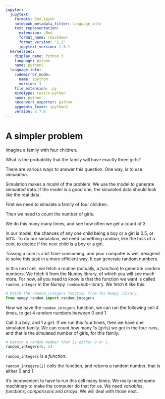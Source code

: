 ```yaml
---
jupyter:
  jupytext:
    formats: Rmd,ipynb
    notebook_metadata_filter: language_info
    text_representation:
      extension: .Rmd
      format_name: rmarkdown
      format_version: '1.2'
      jupytext_version: 1.5.1
  kernelspec:
    display_name: Python 3
    language: python
    name: python3
  language_info:
    codemirror_mode:
      name: ipython
      version: 3
    file_extension: .py
    mimetype: text/x-python
    name: python
    nbconvert_exporter: python
    pygments_lexer: ipython3
    version: 3.7.0
---
```


# A simpler problem

Imagine a family with four children.

What is the probability that the family will have exactly three girls?

There are various ways to answer this question.  One way, is to use
*simulation*.

Simulation makes a *model* of the problem.  We use the model to generate
*simulated* data.  If the model is a good one, the simulated data should look
like the real data.

First we need to simulate a family of four children.

Then we need to count the number of girls.

We do this many many times, and see how often we get a count of 3.

In our model, the chances of any one child being a boy or a girl is 0.5, or
50%.  To do our simulation, we need something random, like the toss of a coin, to decide if the next child is a boy or a girl.

Tossing a coin is a bit time-consuming, and your computer is well designed to solve this task in a more efficient way.  It can generate random numbers.

In this next cell, we fetch a routine (actually, a *function*) to generate
random numbers.  We fetch it from the Numpy library, of which you will see
much more.  For now, all you need to know is that the function we want is
called `random_integer` in the Numpy `random` sub-library.  We fetch it like
this:

```python
# Fetch the random_integers function from the Numpy library.
from numpy.random import random_integers
```

Now we have the `random_integers` function, we can run the following cell 4 times, to
get 4 random numbers between 0 and 1.

Call 0 a boy, and 1 a girl.  If we run this four times, then we have one simulated family.  We can count how many 1s (girls) we got in the four runs, and that is the simulated number of girls, for this family.

```python
# Return a random number that is either 0 or 1.
random_integers(0, 1)
```

`random_integers` is a *function*.

`random_integers(2)` *calls* the function, and returns a random number, that
is either 0 and 1.


It's inconvenient to have to run this cell many times.   We really need some
machinery to make the computer do that for us.  We need *variables*,
*functions*, *comparisons* and *arrays*.  We will deal with those next.
